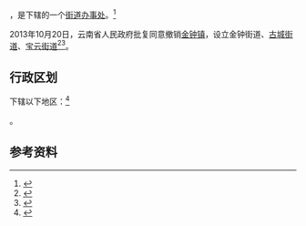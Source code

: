 {{中国乡级行政区|53/03/26/101/000}}

'''{{PAGENAMEBASE}}'''，是{{PRC admin/fullname|53/03/26/101/000|3}}下辖的一个[[街道办事处|街道办事处]]。<ref>{{PRC admin/ref sgc|{{PRC admin/parent|53/03/26/101/000}}}}</ref>

2013年10月20日，云南省人民政府批复同意撤销[[金钟镇_(会泽县)|金钟镇]]，设立金钟街道、[[古城街道_(会泽县)|古城街道]]、[[宝云街道|宝云街道]]<ref>{{Cite web |url=http://xxgk.yn.gov.cn/uploadfile/document_20140902/20150831162107504.pdf |title=云南省人民政府关于同意曲靖市撤销15个乡镇设立街道的批复（云政复〔2013〕77号） |access-date=2017-09-07 |archive-url=https://web.archive.org/web/20170907213621/http://xxgk.yn.gov.cn/uploadfile/document_20140902/20150831162107504.pdf |archive-date=2017-09-07 |dead-url=yes }}</ref><ref>{{cite web|title=我市乡级行政区划调整基本结束|url=http://epaper.qjrb.cn/html/2014-02/08/content_177445.htm|publisher=曲靖日报|deadurl=yes|archiveurl=https://web.archive.org/web/20170907213945/http://epaper.qjrb.cn/html/2014-02/08/content_177445.htm|archivedate=2017-09-07}}</ref>。

== 行政区划 ==

{{PAGENAMEBASE}}下辖以下地区：<ref>{{PRC admin/ref sgc|53/03/26/101/000}}</ref>

{{PRC admin/children|53/03/26/101/000}}。

== 参考资料 ==

{{reflist}}

{{行政区划小作品}}
{{PRC admin/navcat|53/03/26/101/000}}